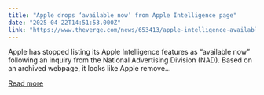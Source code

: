 ```yaml
---
title: "Apple drops ‘available now’ from Apple Intelligence page"
date: "2025-04-22T14:51:53.000Z"
link: "https://www.theverge.com/news/653413/apple-intelligence-available-now-advertising-claim"
---
```


Apple has stopped listing its Apple Intelligence features as “available now” following an inquiry from the National Advertising Division (NAD). Based on an archived webpage, it looks like Apple remove...

[Read more](https://www.theverge.com/news/653413/apple-intelligence-available-now-advertising-claim)
